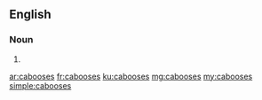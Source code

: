 ==English==

===Noun===
{{head|en|noun plural form}}

# {{plural of|caboose|lang=en}}

[[ar:cabooses]]
[[fr:cabooses]]
[[ku:cabooses]]
[[mg:cabooses]]
[[my:cabooses]]
[[simple:cabooses]]